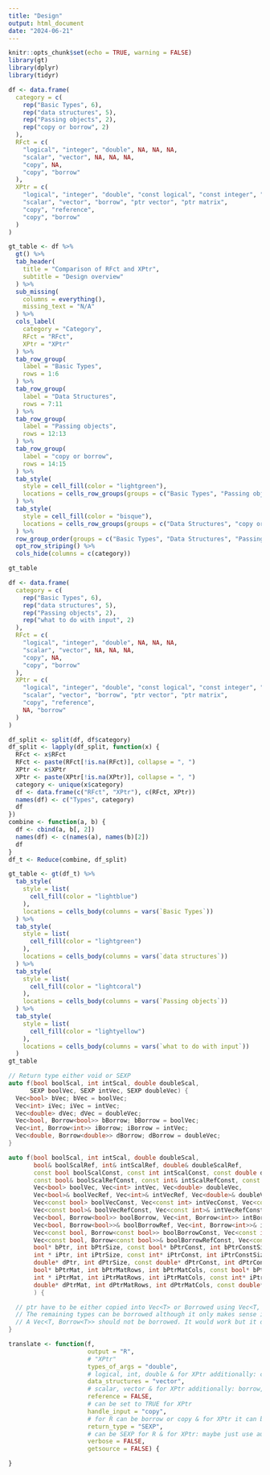 ```yaml
---
title: "Design"
output: html_document
date: "2024-06-21"
---
```


```r
knitr::opts_chunk$set(echo = TRUE, warning = FALSE)
library(gt)
library(dplyr)
library(tidyr)
```


```r
df <- data.frame(
  category = c(
    rep("Basic Types", 6),
    rep("data structures", 5),
    rep("Passing objects", 2),
    rep("copy or borrow", 2)
  ),
  RFct = c(
    "logical", "integer", "double", NA, NA, NA,
    "scalar", "vector", NA, NA, NA,
    "copy", NA,
    "copy", "borrow"
  ),
  XPtr = c(
    "logical", "integer", "double", "const logical", "const integer", "const double",
    "scalar", "vector", "borrow", "ptr vector", "ptr matrix",
    "copy", "reference",
    "copy", "borrow"
  )
)

gt_table <- df %>%
  gt() %>%
  tab_header(
    title = "Comparison of RFct and XPtr",
    subtitle = "Design overview"
  ) %>%
  sub_missing(
    columns = everything(),
    missing_text = "N/A"
  ) %>%
  cols_label(
    category = "Category",
    RFct = "RFct",
    XPtr = "XPtr"
  ) %>%
  tab_row_group(
    label = "Basic Types",
    rows = 1:6
  ) %>%
  tab_row_group(
    label = "Data Structures",
    rows = 7:11
  ) %>%
  tab_row_group(
    label = "Passing objects",
    rows = 12:13
  ) %>%
  tab_row_group(
    label = "copy or borrow",
    rows = 14:15
  ) %>%
  tab_style(
    style = cell_fill(color = "lightgreen"),
    locations = cells_row_groups(groups = c("Basic Types", "Passing objects"))
  ) %>%
  tab_style(
    style = cell_fill(color = "bisque"),
    locations = cells_row_groups(groups = c("Data Structures", "copy or borrow"))
  ) %>%
  row_group_order(groups = c("Basic Types", "Data Structures", "Passing objects")) %>%
  opt_row_striping() %>%
  cols_hide(columns = c(category))

gt_table
```



```r
df <- data.frame(
  category = c(
    rep("Basic Types", 6),
    rep("data structures", 5),
    rep("Passing objects", 2),
    rep("what to do with input", 2)
  ),
  RFct = c(
    "logical", "integer", "double", NA, NA, NA,
    "scalar", "vector", NA, NA, NA,
    "copy", NA,
    "copy", "borrow"
  ),
  XPtr = c(
    "logical", "integer", "double", "const logical", "const integer", "const double",
    "scalar", "vector", "borrow", "ptr vector", "ptr matrix",
    "copy", "reference",
    NA, "borrow"
  )
)

df_split <- split(df, df$category)
df_split <- lapply(df_split, function(x) {
  RFct <- x$RFct
  RFct <- paste(RFct[!is.na(RFct)], collapse = ", ")
  XPtr <- x$XPtr
  XPtr <- paste(XPtr[!is.na(XPtr)], collapse = ", ")
  category <- unique(x$category)
  df <- data.frame(c("RFct", "XPtr"), c(RFct, XPtr))
  names(df) <- c("Types", category)
  df
})
combine <- function(a, b) {
  df <- cbind(a, b[, 2])
  names(df) <- c(names(a), names(b)[2])
  df
}
df_t <- Reduce(combine, df_split)

gt_table <- gt(df_t) %>%
  tab_style(
    style = list(
      cell_fill(color = "lightblue")
    ),
    locations = cells_body(columns = vars(`Basic Types`))
  ) %>%
  tab_style(
    style = list(
      cell_fill(color = "lightgreen")
    ),
    locations = cells_body(columns = vars(`data structures`))
  ) %>%
  tab_style(
    style = list(
      cell_fill(color = "lightcoral")
    ),
    locations = cells_body(columns = vars(`Passing objects`))
  ) %>%
  tab_style(
    style = list(
      cell_fill(color = "lightyellow")
    ),
    locations = cells_body(columns = vars(`what to do with input`))
  )
gt_table
```


```cpp

// Return type either void or SEXP
auto f(bool boolScal, int intScal, double doubleScal,
      SEXP boolVec, SEXP intVec, SEXP doubleVec) {
  Vec<bool> bVec; bVec = boolVec;
  Vec<int> iVec; iVec = intVec;
  Vec<double> dVec; dVec = doubleVec;
  Vec<bool, Borrow<bool>> bBorrow; bBorrow = boolVec;
  Vec<int, Borrow<int>> iBorrow; iBorrow = intVec;
  Vec<double, Borrow<double>> dBorrow; dBorrow = doubleVec;
}
```

```cpp

auto f(bool boolScal, int intScal, double doubleScal,
       bool& boolScalRef, int& intScalRef, double& doubleScalRef,
       const bool boolScalConst, const int intScalConst, const double doubleScalConst,
       const bool& boolScalRefConst, const int& intScalRefConst, const double& doubleScalRefConst,
       Vec<bool> boolVec, Vec<int> intVec, Vec<double> doubleVec,
       Vec<bool>& boolVecRef, Vec<int>& intVecRef, Vec<double>& doubleVecRef,
       Vec<const bool> boolVecConst, Vec<const int> intVecConst, Vec<const double> doubleVecConst,
       Vec<const bool>& boolVecRefConst, Vec<const int>& intVecRefConst, Vec<const double>& doubleVecRefConst,
       Vec<bool, Borrow<bool>> boolBorrow, Vec<int, Borrow<int>> intBorrow, Vec<double, Borrow<double>> doubleBorrow,
       Vec<bool, Borrow<bool>>& boolBorrowRef, Vec<int, Borrow<int>>& intBorrowRef, Vec<double, Borrow<double>>& doubleBorrowRef,
       Vec<const bool, Borrow<const bool>> boolBorrowConst, Vec<const int, Borrow<const int>> intBorrowConst, Vec<const double, Borrow<const double>> doubleBorrowConst,
       Vec<const bool, Borrow<const bool>>& boolBorrowRefConst, Vec<const int, Borrow<const int>>& intBorrowRefConst, Vec<const double, Borrow<const double>>& doubleBorrowRefConst,
       bool* bPtr, int bPtrSize, const bool* bPtrConst, int bPtrConstSize,
       int * iPtr, int iPtrSize, const int* iPtrConst, int iPtrConstSize,
       double* dPtr, int dPtrSize, const double* dPtrConst, int dPtrConstSize,
       bool* bPtrMat, int bPtrMatRows, int bPtrMatCols, const bool* bPtrMatConst, int bPtrMatConstRows, int bPtrMatConstCols, 
       int * iPtrMat, int iPtrMatRows, int iPtrMatCols, const int* iPtrMatConst, int iPtrMatConstRows, int iPtrMatConstCols, 
       double* dPtrMat, int dPtrMatRows, int dPtrMatCols, const double* dPtrMatConst, int dPtrMatConstRows, int dPtrMatConstCols 
       ) {

  // ptr have to be either copied into Vec<T> or Borrowed using Vec<T, Borrow<T>>
  // The remaining types can be borrowed although it only makes sense if the parameters are passed by reference
  // A Vec<T, Borrow<T>> should not be borrowed. It would work but it does not make sense
}


```



```r
translate <- function(f,
                      output = "R",
                      # "XPtr"
                      types_of_args = "double",
                      # logical, int, double & for XPtr additionally: const logical, const int, const double
                      data_structures = "vector",
                      # scalar, vector & for XPtr additionally: borrow, ptr_vector, ptr_matrix
                      reference = FALSE,
                      # can be set to TRUE for XPtr
                      handle_input = "copy",
                      # for R can be borrow or copy & for XPtr it can be NULL and borrow
                      return_type = "SEXP",
                      # can be SEXP for R & for XPtr: maybe just use auto
                      verbose = FALSE,
                      getsource = FALSE) {

}
```





